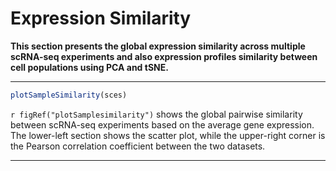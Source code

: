 # Expression Similarity

**This section presents the global expression similarity across multiple scRNA-seq experiments and also expression profiles similarity between cell populations using PCA and tSNE.**

<hr>

```r
plotSampleSimilarity(sces)
```

`r figRef("plotSamplesimilarity")` shows the global pairwise similarity between scRNA-seq experiments based on the average gene expression. The lower-left section shows the scatter plot, while the upper-right corner is the Pearson correlation coefficient between the two datasets.

<hr>
